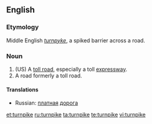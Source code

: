 ==English==

===Etymology===
Middle English ''[[turnpyke]]'', a spiked barrier across a road.

===Noun===
{{en-noun}}

# (US) A [[toll road]], especially a toll [[expressway]].
# A road formerly a toll road.

====Translations====
{{trans-top|A toll road, especially a toll expressway}}
* Russian: [[платный|платная]] [[дорога]] {{f}}
{{trans-mid}}
{{trans-bottom}}

[[et:turnpike]]
[[ru:turnpike]]
[[ta:turnpike]]
[[te:turnpike]]
[[vi:turnpike]]